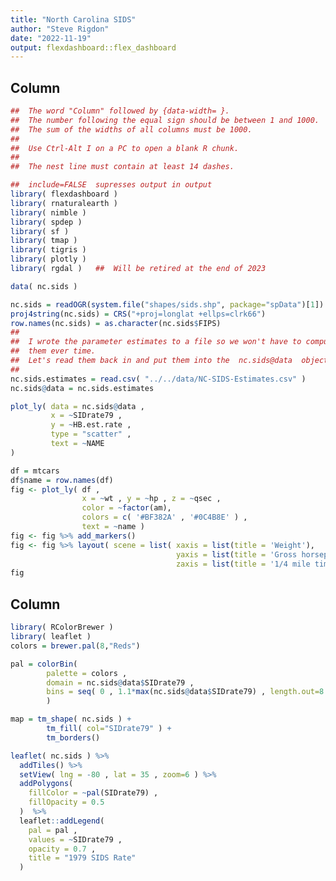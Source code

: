 ```yaml
---
title: "North Carolina SIDS"
author: "Steve Rigdon"
date: "2022-11-19"
output: flexdashboard::flex_dashboard
---
```


Column {data-width=500}
--------------------
```r
##  The word "Column" followed by {data-width= }.  
##  The number following the equal sign should be between 1 and 1000.  
##  The sum of the widths of all columns must be 1000.
##
##  Use Ctrl-Alt I on a PC to open a blank R chunk.
## 
##  The nest line must contain at least 14 dashes.
```

```r
##  include=FALSE  supresses output in output
library( flexdashboard )
library( rnaturalearth )
library( nimble )
library( spdep )
library( sf )
library( tmap )
library( tigris )
library( plotly )
library( rgdal )   ##  Will be retired at the end of 2023

data( nc.sids ) 

nc.sids = readOGR(system.file("shapes/sids.shp", package="spData")[1])
proj4string(nc.sids) = CRS("+proj=longlat +ellps=clrk66")
row.names(nc.sids) = as.character(nc.sids$FIPS)
##
##  I wrote the parameter estimates to a file so we won't have to compute 
##  them ever time.
##  Let's read them back in and put them into the  nc.sids@data  object.
##
nc.sids.estimates = read.csv( "../../data/NC-SIDS-Estimates.csv" )
nc.sids@data = nc.sids.estimates
```

```r
plot_ly( data = nc.sids@data ,
         x = ~SIDrate79 ,
         y = ~HB.est.rate ,
         type = "scatter" ,
         text = ~NAME
)
```

```r
df = mtcars
df$name = row.names(df)
fig <- plot_ly( df , 
                x = ~wt , y = ~hp , z = ~qsec , 
                color = ~factor(am),
                colors = c( '#BF382A' , '#0C4B8E' ) , 
                text = ~name )
fig <- fig %>% add_markers()
fig <- fig %>% layout( scene = list( xaxis = list(title = 'Weight'),
                                     yaxis = list(title = 'Gross horsepower'),
                                     zaxis = list(title = '1/4 mile time') ) )
fig
```




Column {data-width=500}
------------------------

```r
library( RColorBrewer )
library( leaflet )
colors = brewer.pal(8,"Reds")

pal = colorBin( 
        palette = colors ,
        domain = nc.sids@data$SIDrate79 ,
        bins = seq( 0 , 1.1*max(nc.sids@data$SIDrate79) , length.out=8 ) ,
        )

map = tm_shape( nc.sids ) +
        tm_fill( col="SIDrate79" ) +
        tm_borders()

leaflet( nc.sids ) %>% 
  addTiles() %>%
  setView( lng = -80 , lat = 35 , zoom=6 ) %>%
  addPolygons( 
    fillColor = ~pal(SIDrate79) ,
    fillOpacity = 0.5 
  )  %>%
  leaflet::addLegend( 
    pal = pal , 
    values = ~SIDrate79 ,
    opacity = 0.7 ,
    title = "1979 SIDS Rate"
  )
```




